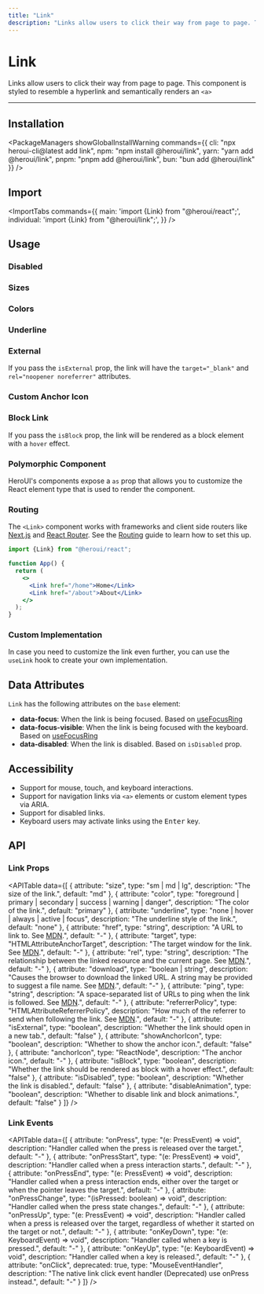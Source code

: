 ```yaml
---
title: "Link"
description: "Links allow users to click their way from page to page. This component is styled to resemble a hyperlink and semantically renders an <a>"
---
```



# Link

Links allow users to click their way from page to page. This component is styled to resemble a hyperlink and semantically renders an `<a>`

<ComponentLinks component="link" reactAriaHook="useLink" />

---

<CarbonAd/>

## Installation

<PackageManagers
  showGlobalInstallWarning
  commands={{
    cli: "npx heroui-cli@latest add link",
    npm: "npm install @heroui/link",
    yarn: "yarn add @heroui/link",
    pnpm: "pnpm add @heroui/link",
    bun: "bun add @heroui/link"
  }}
/>

## Import

<ImportTabs
  commands={{
    main: 'import {Link} from "@heroui/react";',
    individual: 'import {Link} from "@heroui/link";',
  }}
/>

## Usage

<CodeDemo title="Usage" files={linkContent.usage} />

### Disabled

<CodeDemo title="Disabled" files={linkContent.disabled} />

### Sizes

<CodeDemo title="Sizes" files={linkContent.sizes} />

### Colors

<CodeDemo title="Colors" files={linkContent.colors} />

### Underline

<CodeDemo title="Underline" files={linkContent.underline} />

### External

If you pass the `isExternal` prop, the link will have the `target="_blank"` and `rel="noopener noreferrer"` attributes.

<CodeDemo title="External" files={linkContent.external} />

### Custom Anchor Icon

<CodeDemo title="Custom Anchor Icon" files={linkContent.customAnchorIcon} />

### Block Link

If you pass the `isBlock` prop, the link will be rendered as a block element with a `hover` effect.

<CodeDemo title="Block Link" files={linkContent.block} />

### Polymorphic Component

HeroUI's components expose a `as` prop that allows you to customize the React element type that is used to render the component.

<CodeDemo title="Polymorphic Component" files={linkContent.polymorphic} />

### Routing

The `<Link>` component works with frameworks and client side routers like [Next.js](https://nextjs.org/) and 
[React Router](https://reactrouter.com/en/main). See the [Routing](/docs/guide/routing) guide to learn how to set this up.


```jsx
import {Link} from "@heroui/react";

function App() {
  return (
    <>
      <Link href="/home">Home</Link>
      <Link href="/about">About</Link>
    </>
  );
}
```

### Custom Implementation

In case you need to customize the link even further, you can use the `useLink` hook to create your own implementation.

<CodeDemo showPreview={false} showOpenInCodeSandbox={false} title="Custom implementation" files={linkContent.customImpl} />

<Spacer y={4} />

## Data Attributes

`Link` has the following attributes on the `base` element:

- **data-focus**:
  When the link is being focused. Based on [useFocusRing](https://react-spectrum.adobe.com/react-aria/useFocusRing.html)
- **data-focus-visible**:
  When the link is being focused with the keyboard. Based on [useFocusRing](https://react-spectrum.adobe.com/react-aria/useFocusRing.html)
- **data-disabled**:
  When the link is disabled. Based on `isDisabled` prop.

<Spacer y={4} />

## Accessibility

- Support for mouse, touch, and keyboard interactions.
- Support for navigation links via `<a>` elements or custom element types via ARIA.
- Support for disabled links.
- Keyboard users may activate links using the <Kbd>Enter</Kbd> key.

<Spacer y={4} />

## API

### Link Props

<APITable
  data={[
    {
      attribute: "size",
      type: "sm | md | lg",
      description: "The size of the link.",
      default: "md"
    },
    {
      attribute: "color",
      type: "foreground | primary | secondary | success | warning | danger",
      description: "The color of the link.",
      default: "primary"
    },
    {
      attribute: "underline",
      type: "none | hover | always | active | focus",
      description: "The underline style of the link.",
      default: "none"
    },
    {
      attribute: "href",
      type: "string",
      description: "A URL to link to. See [MDN](https://developer.mozilla.org/en-US/docs/Web/HTML/Element/a#href).",
      default: "-"
    },
    {
      attribute: "target",
      type: "HTMLAttributeAnchorTarget",
      description: "The target window for the link. See [MDN](https://developer.mozilla.org/en-US/docs/Web/HTML/Element/a#target).",
      default: "-"
    },
    {
      attribute: "rel",
      type: "string",
      description: "The relationship between the linked resource and the current page. See [MDN](https://developer.mozilla.org/en-US/docs/Web/HTML/Attributes/rel).",
      default: "-"
    },
    {
      attribute: "download",
      type: "boolean | string",
      description: "Causes the browser to download the linked URL. A string may be provided to suggest a file name. See [MDN](https://developer.mozilla.org/en-US/docs/Web/HTML/Element/a#download).",
      default: "-"
    },
    {
      attribute: "ping",
      type: "string",
      description: "A space-separated list of URLs to ping when the link is followed. See [MDN](https://developer.mozilla.org/en-US/docs/Web/HTML/Element/a#ping).",
      default: "-"
    },
    {
      attribute: "referrerPolicy",
      type: "HTMLAttributeReferrerPolicy",
      description: "How much of the referrer to send when following the link. See [MDN](https://developer.mozilla.org/en-US/docs/Web/HTML/Element/a#referrerpolicy).",
      default: "-"
    },
    {
      attribute: "isExternal",
      type: "boolean",
      description: "Whether the link should open in a new tab.",
      default: "false"
    },
    {
      attribute: "showAnchorIcon",
      type: "boolean",
      description: "Whether to show the anchor icon.",
      default: "false"
    },
    {
      attribute: "anchorIcon",
      type: "ReactNode",
      description: "The anchor icon.",
      default: "-"
    },
    {
      attribute: "isBlock",
      type: "boolean",
      description: "Whether the link should be rendered as block with a hover effect.",
      default: "false"
    },
    {
      attribute: "isDisabled",
      type: "boolean",
      description: "Whether the link is disabled.",
      default: "false"
    },
    {
      attribute: "disableAnimation",
      type: "boolean",
      description: "Whether to disable link and block animations.",
      default: "false"
    }
  ]}
/>

### Link Events

<APITable
  data={[
    {
      attribute: "onPress",
      type: "(e: PressEvent) => void",
      description: "Handler called when the press is released over the target.",
      default: "-"
    },
    {
      attribute: "onPressStart",
      type: "(e: PressEvent) => void",
      description: "Handler called when a press interaction starts.",
      default: "-"
    },
    {
      attribute: "onPressEnd",
      type: "(e: PressEvent) => void",
      description: "Handler called when a press interaction ends, either over the target or when the pointer leaves the target.",
      default: "-"
    },
    {
      attribute: "onPressChange",
      type: "(isPressed: boolean) => void",
      description: "Handler called when the press state changes.",
      default: "-"
    },
    {
      attribute: "onPressUp",
      type: "(e: PressEvent) => void",
      description: "Handler called when a press is released over the target, regardless of whether it started on the target or not.",
      default: "-"
    },
    {
      attribute: "onKeyDown",
      type: "(e: KeyboardEvent) => void",
      description: "Handler called when a key is pressed.",
      default: "-"
    },
    {
      attribute: "onKeyUp",
      type: "(e: KeyboardEvent) => void",
      description: "Handler called when a key is released.",
      default: "-"
    },
    {
      attribute: "onClick",
      deprecated: true,
      type: "MouseEventHandler",
      description: "The native link click event handler (Deprecated) use onPress instead.",
      default: "-"
    }
  ]}
/>

